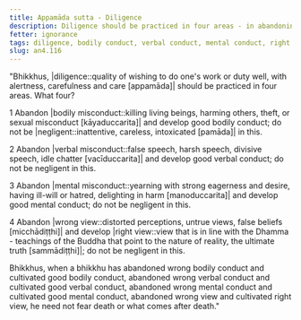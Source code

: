```yaml
---
title: Appamāda sutta - Diligence
description: Diligence should be practiced in four areas - in abandoning bodily, verbal, and mental misconduct, and wrong view.
fetter: ignorance
tags: diligence, bodily conduct, verbal conduct, mental conduct, right view, wrong view, an, an4
slug: an4.116
---
```


"Bhikkhus, |diligence::quality of wishing to do one's work or duty well, with alertness, carefulness and care [appamāda]| should be practiced in four areas. What four?

1 Abandon |bodily misconduct::killing living beings, harming others, theft, or sexual misconduct [kāyaduccarita]| and develop good bodily conduct; do not be |negligent::inattentive, careless, intoxicated [pamāda]| in this.

2 Abandon |verbal misconduct::false speech, harsh speech, divisive speech, idle chatter [vacīduccarita]| and develop good verbal conduct; do not be negligent in this.

3 Abandon |mental misconduct::yearning with strong eagerness and desire, having ill-will or hatred, delighting in harm [manoduccarita]| and develop good mental conduct; do not be negligent in this.

4 Abandon |wrong view::distorted perceptions, untrue views, false beliefs [micchādiṭṭhi]| and develop |right view::view that is in line with the Dhamma - teachings of the Buddha that point to the nature of reality, the ultimate truth [sammādiṭṭhi]|; do not be negligent in this.

Bhikkhus, when a bhikkhu has abandoned wrong bodily conduct and cultivated good bodily conduct, abandoned wrong verbal conduct and cultivated good verbal conduct, abandoned wrong mental conduct and cultivated good mental conduct, abandoned wrong view and cultivated right view, he need not fear death or what comes after death."